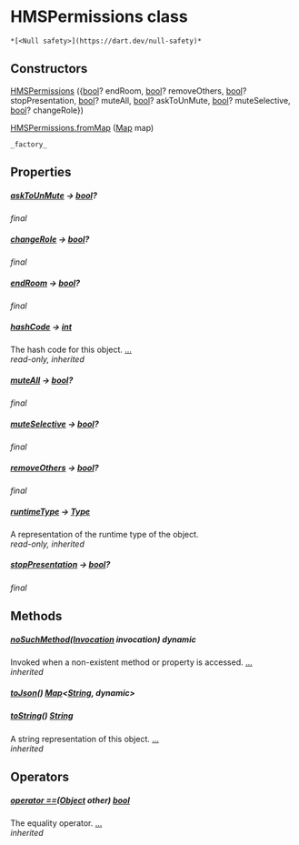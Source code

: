 # HMSPermissions class

    *[<Null safety>](https://dart.dev/null-safety)*

## Constructors

[HMSPermissions](../hmssdk_flutter/HMSPermissions/HMSPermissions) ({[bool](https://api.flutter.dev/flutter/dart-core/bool-class.html)? endRoom, [bool](https://api.flutter.dev/flutter/dart-core/bool-class.html)? removeOthers, [bool](https://api.flutter.dev/flutter/dart-core/bool-class.html)? stopPresentation, [bool](https://api.flutter.dev/flutter/dart-core/bool-class.html)? muteAll, [bool](https://api.flutter.dev/flutter/dart-core/bool-class.html)? askToUnMute, [bool](https://api.flutter.dev/flutter/dart-core/bool-class.html)? muteSelective, [bool](https://api.flutter.dev/flutter/dart-core/bool-class.html)? changeRole})

[HMSPermissions.fromMap](../hmssdk_flutter/HMSPermissions/HMSPermissions.fromMap) ([Map](https://api.flutter.dev/flutter/dart-core/Map-class.html) map)

    _factory_

## Properties

##### [askToUnMute](../hmssdk_flutter/HMSPermissions/askToUnMute) &#8594; [bool](https://api.flutter.dev/flutter/dart-core/bool-class.html)?

_final_

##### [changeRole](../hmssdk_flutter/HMSPermissions/changeRole) &#8594; [bool](https://api.flutter.dev/flutter/dart-core/bool-class.html)?

_final_

##### [endRoom](../hmssdk_flutter/HMSPermissions/endRoom) &#8594; [bool](https://api.flutter.dev/flutter/dart-core/bool-class.html)?

_final_

##### [hashCode](https://api.flutter.dev/flutter/dart-core/Object/hashCode.html) &#8594; [int](https://api.flutter.dev/flutter/dart-core/int-class.html)

The hash code for this object. [...](https://api.flutter.dev/flutter/dart-core/Object/hashCode.html)  
_read-only, inherited_

##### [muteAll](../hmssdk_flutter/HMSPermissions/muteAll) &#8594; [bool](https://api.flutter.dev/flutter/dart-core/bool-class.html)?

_final_

##### [muteSelective](../hmssdk_flutter/HMSPermissions/muteSelective) &#8594; [bool](https://api.flutter.dev/flutter/dart-core/bool-class.html)?

_final_

##### [removeOthers](../hmssdk_flutter/HMSPermissions/removeOthers) &#8594; [bool](https://api.flutter.dev/flutter/dart-core/bool-class.html)?

_final_

##### [runtimeType](https://api.flutter.dev/flutter/dart-core/Object/runtimeType.html) &#8594; [Type](https://api.flutter.dev/flutter/dart-core/Type-class.html)

A representation of the runtime type of the object.  
_read-only, inherited_

##### [stopPresentation](../hmssdk_flutter/HMSPermissions/stopPresentation) &#8594; [bool](https://api.flutter.dev/flutter/dart-core/bool-class.html)?

_final_

## Methods

##### [noSuchMethod](https://api.flutter.dev/flutter/dart-core/Object/noSuchMethod.html)([Invocation](https://api.flutter.dev/flutter/dart-core/Invocation-class.html) invocation) dynamic

Invoked when a non-existent method or property is accessed. [...](https://api.flutter.dev/flutter/dart-core/Object/noSuchMethod.html)  
_inherited_

##### [toJson](../hmssdk_flutter/HMSPermissions/toJson)() [Map](https://api.flutter.dev/flutter/dart-core/Map-class.html)&lt;[String](https://api.flutter.dev/flutter/dart-core/String-class.html), dynamic>

##### [toString](https://api.flutter.dev/flutter/dart-core/Object/toString.html)() [String](https://api.flutter.dev/flutter/dart-core/String-class.html)

A string representation of this object. [...](https://api.flutter.dev/flutter/dart-core/Object/toString.html)  
_inherited_

## Operators

##### [operator ==](https://api.flutter.dev/flutter/dart-core/Object/operator_equals.html)([Object](https://api.flutter.dev/flutter/dart-core/Object-class.html) other) [bool](https://api.flutter.dev/flutter/dart-core/bool-class.html)

The equality operator. [...](https://api.flutter.dev/flutter/dart-core/Object/operator_equals.html)  
_inherited_
